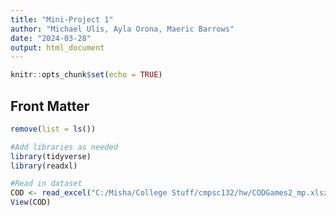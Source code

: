 ---
title: "Mini-Project 1"
author: "Michael Ulis, Ayla Orona, Maeric Barrows"
date: "2024-03-28"
output: html_document
---

```{r setup, include=FALSE}
knitr::opts_chunk$set(echo = TRUE)
```

## Front Matter
```{r}
remove(list = ls())

#Add libraries as needed
library(tidyverse)
library(readxl)

#Read in dataset
COD <- read_excel("C:/Misha/College Stuff/cmpsc132/hw/CODGames2_mp.xlsx")
View(COD)
```
